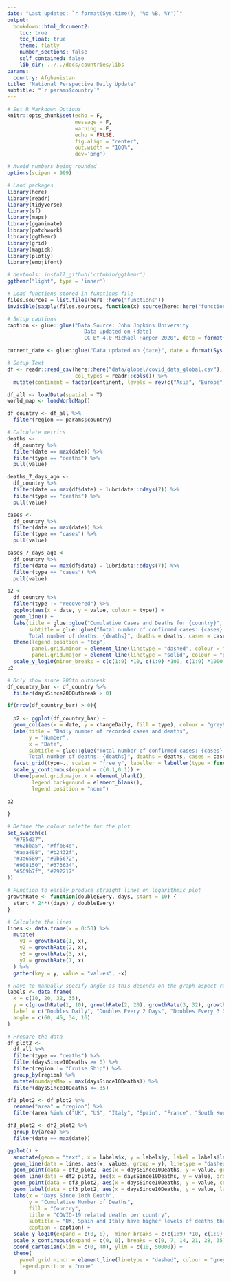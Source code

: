 ```yaml
---
date: "Last updated: `r format(Sys.time(), '%d %B, %Y')`"
output:
  bookdown::html_document2:
    toc: true
    toc_float: true
    theme: flatly
    number_sections: false
    self_contained: false
    lib_dir: ../../docs/countries/libs
params:
  country: Afghanistan
title: "National Perspective Daily Update"
subtitle: "`r params$country`"
---
```


```r
# Set R Markdown Options
knitr::opts_chunk$set(echo = F, 
                      message = F, 
                      warning = F,
                      echo = FALSE,
                      fig.align = "center",
                      out.width = "100%",
                      dev='png')

# Avoid numbers being rounded
options(scipen = 999)

# Laod packages
library(here)
library(readr)
library(tidyverse)
library(sf)
library(maps)
library(gganimate)
library(patchwork)
library(ggthemr)
library(grid)
library(magick)
library(plotly)
library(emojifont)

# devtools::install_github('cttobin/ggthemr')
ggthemr("light", type = 'inner')

# Load functions stored in functions file
files.sources = list.files(here::here("functions"))
invisible(sapply(files.sources, function(x) source(here::here("functions", x))))

# Setup captions
caption <- glue::glue("Data Source: John Jopkins University
                         Data updated on {date}
                         CC BY 4.0 Michael Harper 2020", date = format(Sys.time(), '%d %B %Y'))

current_date <- glue::glue("Data updated on {date}", date = format(Sys.time(), '%d %B %Y'))

# Setup Text
df <- readr::read_csv(here::here("data/global/covid_data_global.csv"),
                      col_types = readr::cols()) %>%
  mutate(continent = factor(continent, levels = rev(c("Asia", "Europe", "North America", "South America", "Africa", "Oceania"))))

df_all <- loadData(spatial = T)
world_map <- loadWorldMap()
```



```r
df_country <- df_all %>%
  filter(region == params$country)

# Calculate metrics
deaths <-
  df_country %>%
  filter(date == max(date)) %>%
  filter(type == "deaths") %>%
  pull(value)

deaths_7_days_ago <- 
  df_country %>%
  filter(date == max(df$date) - lubridate::ddays(7)) %>%
  filter(type == "deaths") %>%
  pull(value)

cases <- 
  df_country %>%
  filter(date == max(date)) %>%
  filter(type == "cases") %>%
  pull(value)

cases_7_days_ago <-
  df_country %>%
  filter(date == max(df$date) - lubridate::ddays(7)) %>%
  filter(type == "cases") %>%
  pull(value)

```


```r
p2 <- 
  df_country %>%
  filter(type != "recovered") %>%
  ggplot(aes(x = date, y = value, colour = type)) +
  geom_line() +
  labs(title = glue::glue("Cumulative Cases and Deaths for {country}", country = params$country),
       subtitle = glue::glue("Total number of confirmed cases: {cases}
       Total number of deaths: {deaths}", deaths = deaths, cases = cases)) +
  theme(legend.position = "top",
        panel.grid.minor = element_line(linetype = "dashed", colour = "grey90", size = 0.4),
        panel.grid.major = element_line(linetype = "solid", colour = "grey90")) +
  scale_y_log10(minor_breaks = c(c(1:9) *10, c(1:9) *100, c(1:9) *1000, c(1:9) *10000))
p2
```




```r

# Only show since 200th outbreak
df_country_bar <- df_country %>%
  filter(daysSince200Outbreak > 0)

if(nrow(df_country_bar) > 0){
  
  p2 <- ggplot(df_country_bar) + 
  geom_col(aes(x = date, y = changeDaily, fill = type), colour = "grey90") +
  labs(title = "Daily number of recorded cases and deaths",
       y = "Number",
       x = "Date",
       subtitle = glue::glue("Total number of confirmed cases: {cases}
       Total number of deaths: {deaths}", deaths = deaths, cases = cases)) +
  facet_grid(type~., scales = "free_y", labeller = labeller(type = function(x) tools::toTitleCase(x))) +
  scale_y_continuous(expand = c(0.1,0.1)) + 
  theme(panel.grid.major.x = element_blank(),
        legend.background = element_blank(),
        legend.position = "none")

p2
  
}


```




```r
# Define the colour palette for the plot
set_swatch(c(
  "#785d37",
  "#62bba5", "#ffb84d",
  "#aaa488", "#b2432f",
  "#3a6589", "#9b5672",
  "#908150", "#373634", 
  "#569b7f", "#292217"
))

# Function to easily produce straight lines on logarithmic plot
growthRate <- function(doubleEvery, days, start = 10) {
  start * 2**((days) / doubleEvery)
}

# Calculate the lines
lines <- data.frame(x = 0:50) %>%
  mutate(
    y1 = growthRate(1, x),
    y2 = growthRate(2, x),
    y3 = growthRate(3, x),
    y7 = growthRate(7, x)
  ) %>%
  gather(key = y, value = "values", -x)

# Have to manually specify angle as this depends on the graph aspect ratio, so cannot easily be calculated
labels <- data.frame(
  x = c(10, 20, 32, 35),
  y = c(growthRate(1, 10), growthRate(2, 20), growthRate(3, 32), growthRate(7, 35)),
  label = c("Doubles Daily", "Doubles Every 2 Days", "Doubles Every 3 Days", "Doubles Every  Week"),
  angle = c(60, 45, 34, 16)
)

# Prepare the data
df_plot2 <-
  df_all %>%
  filter(type == "deaths") %>%
  filter(daysSince10Deaths >= 0) %>%
  filter(region != "Cruise Ship") %>%
  group_by(region) %>%
  mutate(numdaysMax = max(daysSince10Deaths)) %>%
  filter(daysSince10Deaths <= 35)

df2_plot2 <- df_plot2 %>%
  rename("area" = "region") %>%
  filter(area %in% c("UK", "US", "Italy", "Spain", "France", "South Korea", "China", "Germany", "Japan", "Iran"))

df3_plot2 <- df2_plot2 %>%
  group_by(area) %>%
  filter(date == max(date))

ggplot() +
  annotate(geom = "text", x = labels$x, y = labels$y, label = labels$label, angle = labels$angle, colour = "grey50", vjust = -1) +
  geom_line(data = lines, aes(x, values, group = y), linetype = "dashed", colour = "grey50") +
  geom_point(data = df2_plot2, aes(x = daysSince10Deaths, y = value, group = area, colour = area), size = 1.2) +
  geom_line(data = df2_plot2, aes(x = daysSince10Deaths, y = value, group = area, colour = area), size = 1.2) +
  geom_point(data = df3_plot2, aes(x = daysSince10Deaths, y = value, colour = area)) +
  geom_label(data = df3_plot2, aes(x = daysSince10Deaths, y = value, label = area, colour = area), vjust = 2) +
  labs(x = "Days Since 10th Death",
       y = "Cumulative Number of Deaths",
       fill = "Country",
       title = "COVID-19 related deaths per country",
       subtitle = "UK, Spain and Italy have higher levels of deaths than China at the same stage of the pandemic",
       caption = caption) +
  scale_y_log10(expand = c(0, 0),  minor_breaks = c(c(1:9) *10, c(1:9) *100, c(1:9) *1000, c(1:9) *10000)) +
  scale_x_continuous(expand = c(0, 0), breaks = c(0, 7, 14, 21, 28, 35)) +
  coord_cartesian(xlim = c(0, 40), ylim = c(10, 50000)) +
  theme(
    panel.grid.minor = element_line(linetype = "dashed", colour = "grey90"),
    legend.position = "none"
  )

```

